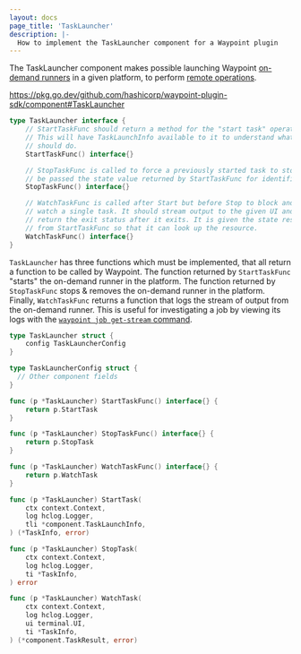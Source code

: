 ```yaml
---
layout: docs
page_title: 'TaskLauncher'
description: |-
  How to implement the TaskLauncher component for a Waypoint plugin
---
```


The TaskLauncher component makes possible launching Waypoint [on-demand runners](https://developer.hashicorp.com/waypoint/docs/runner/on-demand-runner)
in a given platform, to perform [remote operations](https://developer.hashicorp.com/waypoint/docs/projects/remote).

https://pkg.go.dev/github.com/hashicorp/waypoint-plugin-sdk/component#TaskLauncher

```go
type TaskLauncher interface {
	// StartTaskFunc should return a method for the "start task" operation.
	// This will have TaskLaunchInfo available to it to understand what the task
	// should do.
	StartTaskFunc() interface{}

	// StopTaskFunc is called to force a previously started task to stop. It will
	// be passed the state value returned by StartTaskFunc for identification.
	StopTaskFunc() interface{}

	// WatchTaskFunc is called after Start but before Stop to block and
	// watch a single task. It should stream output to the given UI and
	// return the exit status after it exits. It is given the state resulting
	// from StartTaskFunc so that it can look up the resource.
	WatchTaskFunc() interface{}
}
```

`TaskLauncher` has three functions which must be implemented, that all return
a function to be called by Waypoint. The function returned by `StartTaskFunc`
"starts" the on-demand runner in the platform. The function returned by
`StopTaskFunc` stops & removes the on-demand runner in the platform. Finally,
`WatchTaskFunc` returns a function that logs the stream of output from the
on-demand runner. This is useful for investigating a job by viewing its logs
with the [`waypoint job get-stream` command](https://developer.hashicorp.com/waypoint/commands/job-get-stream).

```go
type TaskLauncher struct {
	config TaskLauncherConfig
}

type TaskLauncherConfig struct {
  // Other component fields
}

func (p *TaskLauncher) StartTaskFunc() interface{} {
	return p.StartTask
}

func (p *TaskLauncher) StopTaskFunc() interface{} {
	return p.StopTask
}

func (p *TaskLauncher) WatchTaskFunc() interface{} {
	return p.WatchTask
}

func (p *TaskLauncher) StartTask(
	ctx context.Context,
	log hclog.Logger,
	tli *component.TaskLaunchInfo,
) (*TaskInfo, error)

func (p *TaskLauncher) StopTask(
	ctx context.Context,
	log hclog.Logger,
	ti *TaskInfo,
) error

func (p *TaskLauncher) WatchTask(
	ctx context.Context,
	log hclog.Logger,
	ui terminal.UI,
	ti *TaskInfo,
) (*component.TaskResult, error)
```
